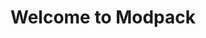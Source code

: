 ---
title: Welcome to Modpack
description: Get started building your docs site with Modpack
template: splash
hero:
  tagline: Congrats on setting up a new Modpack project!
  image:
    file: ../../assets/takoyaki.webp
  actions:
    - text: Guide
      link: /guides/overview/gettingstarted/
      icon: right-arrow
    - text: Get it
      link: https://www.curseforge.com/
      icon: external
      variant: minimal
---